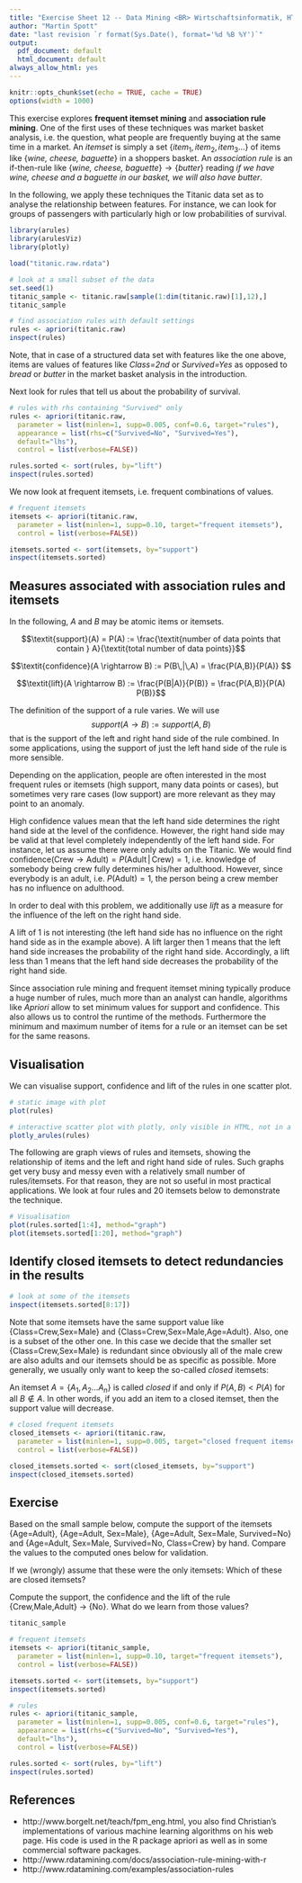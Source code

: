 ```yaml
---
title: "Exercise Sheet 12 -- Data Mining <BR> Wirtschaftsinformatik, HTW Berlin"
author: "Martin Spott"
date: "last revision `r format(Sys.Date(), format='%d %B %Y')`"
output:
  pdf_document: default
  html_document: default
always_allow_html: yes
---
```



```r
knitr::opts_chunk$set(echo = TRUE, cache = TRUE)
options(width = 1000)
```

This exercise explores **frequent itemset mining** and **association rule mining**. One of the first uses of these techniques was market basket analysis, i.e. the question, what people are frequently buying at the same time in a market. An *itemset* is simply a set $\{ \textit{item}_1, \textit{item}_2, \textit{item}_3 \ldots \}$ of items like $\{ \textit{wine, cheese, baguette} \}$ in a shoppers basket. An *association rule* is an if-then-rule like $\{ \textit{wine, cheese, baguette} \} \longrightarrow \{ \textit{butter}\}$ reading *if we have wine, cheese and a baguette in our basket, we will also have butter*. 

In the following, we apply these techniques the Titanic data set as to analyse the relationship between features. For instance, we can look for groups of passengers with particularly high or low probabilities of survival. 

```r
library(arules)
library(arulesViz)
library(plotly)

load("titanic.raw.rdata")

# look at a small subset of the data
set.seed(1)
titanic_sample <- titanic.raw[sample(1:dim(titanic.raw)[1],12),]
titanic_sample

# find association rules with default settings
rules <- apriori(titanic.raw)
inspect(rules)
```

Note, that in case of a structured data set with features like the one above, items are values of features like *Class=2nd* or *Survived=Yes* as opposed to *bread* or *butter* in the market basket analysis in the introduction.  

Next look for rules that tell us about the probability of survival.

```r
# rules with rhs containing "Survived" only
rules <- apriori(titanic.raw,
  parameter = list(minlen=1, supp=0.005, conf=0.6, target="rules"),
  appearance = list(rhs=c("Survived=No", "Survived=Yes"),
  default="lhs"),
  control = list(verbose=FALSE))

rules.sorted <- sort(rules, by="lift")
inspect(rules.sorted)
```

We now look at frequent itemsets, i.e. frequent combinations of values. 

```r
# frequent itemsets
itemsets <- apriori(titanic.raw,
  parameter = list(minlen=1, supp=0.10, target="frequent itemsets"),
  control = list(verbose=FALSE))

itemsets.sorted <- sort(itemsets, by="support")
inspect(itemsets.sorted)
```
## Measures associated with association rules and itemsets

In the following,  $A$ and $B$ may be atomic items or itemsets.  

$$\textit{support}(A) = P(A) := \frac{\textit{number of data points that contain } A}{\textit{total number of data points}}$$

$$\textit{confidence}(A \rightarrow B) := P(B\,|\,A) = \frac{P(A,B)}{P(A)} $$

$$\textit{lift}(A \rightarrow B) := \frac{P(B|A)}{P(B)} = \frac{P(A,B)}{P(A) P(B)}$$ 

The definition of the support of a rule varies. We will use 
$$\textit{support}(A \rightarrow B) := \textit{support}(A,B)$$
that is the support of the left and right hand side of the rule combined. In some applications, using the support of just the left hand side of the rule is more sensible. 

Depending on the application, people are often interested in the most frequent rules or itemsets (high support, many data points or cases), but sometimes very rare cases (low support) are more relevant as they may point to an anomaly. 

High confidence values mean that the left hand side determines the right hand side at the level of the confidence. However, the right hand side may be valid at that level completely independently of the left hand side. For instance, let us assume there were only adults on the Titanic. We would find $\text{confidence(Crew} \rightarrow \text{Adult)} = P(\text{Adult}\,|\,\text{Crew}) = 1$, i.e. knowledge of somebody being crew fully determines his/her adulthood. However, since everybody is an adult, i.e. $P(\text{Adult}) = 1$, the person being a crew member has no influence on adulthood.

In order to deal with this problem, we additionally use *lift* as a measure for the influence of the left on the right hand side. 

A lift of 1 is not interesting (the left hand side has no influence on the right hand side as in the example above). A lift larger then 1 means that the left hand side increases the probability of the right hand side. Accordingly, a lift less than 1 means that the left hand side decreases the probability of the right hand side.

Since association rule mining and frequent itemset mining typically produce a huge number of rules, much more than an analyst can handle, algorithms like *Apriori* allow to set minimum values for support and confidence. This also allows us to control the runtime of the methods. Furthermore the minimum and maximum number of items for a rule or an itemset can be set for the same reasons.   

## Visualisation

We can visualise support, confidence and lift of the rules in one scatter plot. 

```r
# static image with plot
plot(rules)

# interactive scatter plot with plotly, only visible in HTML, not in a PDF
plotly_arules(rules)
```


The following are graph views of rules and itemsets, showing the relationship of items and the left and right hand side of rules. Such graphs get very busy and messy even with a relatively small number of rules/itemsets. For that reason, they are not so useful in most practical applications. We look at four rules and 20 itemsets below to demonstrate the technique.  

```r

# Visualisation
plot(rules.sorted[1:4], method="graph")
plot(itemsets.sorted[1:20], method="graph")


```



## Identify closed itemsets to detect redundancies in the results

```r
# look at some of the itemsets
inspect(itemsets.sorted[8:17])
```
Note that some itemsets have the same support value like {Class=Crew,Sex=Male} and {Class=Crew,Sex=Male,Age=Adult}. Also, one is a subset of the other one. In this case we decide that the smaller set {Class=Crew,Sex=Male} is redundant since obviously all of the male crew are also adults and our itemsets should be as specific as possible. More generally, we usually only want to keep the so-called *closed* itemsets: 

An itemset $A = \{A_1, A_2 ... A_n\}$ is called *closed* if and only if $P(A,B) < P(A)$ for all $B \notin A$. In other words, if you add an item to a closed itemset, then the support value will decrease.

```r
# closed frequent itemsets
closed_itemsets <- apriori(titanic.raw,
  parameter = list(minlen=1, supp=0.005, target="closed frequent itemsets"),
  control = list(verbose=FALSE))

closed_itemsets.sorted <- sort(closed_itemsets, by="support")
inspect(closed_itemsets.sorted)
```

## Exercise

Based on the small sample below, compute the support of the itemsets {Age=Adult}, {Age=Adult, Sex=Male}, {Age=Adult, Sex=Male, Survived=No} and {Age=Adult, Sex=Male, Survived=No, Class=Crew} by hand. Compare the values to the computed ones below for validation.  

If we (wrongly) assume that these were the only itemsets: Which of these are closed itemsets? 

Compute the support, the confidence and the lift of the rule {Crew,Male,Adult} $\rightarrow$ {No}. What do we learn from those values?

```r
titanic_sample

# frequent itemsets
itemsets <- apriori(titanic_sample,
  parameter = list(minlen=1, supp=0.10, target="frequent itemsets"),
  control = list(verbose=FALSE))

itemsets.sorted <- sort(itemsets, by="support")
inspect(itemsets.sorted)

# rules
rules <- apriori(titanic_sample,
  parameter = list(minlen=1, supp=0.005, conf=0.6, target="rules"),
  appearance = list(rhs=c("Survived=No", "Survived=Yes"),
  default="lhs"),
  control = list(verbose=FALSE))

rules.sorted <- sort(rules, by="lift")
inspect(rules.sorted)
```



## References
* http://www.borgelt.net/teach/fpm_eng.html, you also find Christian's implementations of various machine learning algorithms on his web page. His code is used in the R package apriori as well as in some commercial software packages. 
* http://www.rdatamining.com/docs/association-rule-mining-with-r
* http://www.rdatamining.com/examples/association-rules












